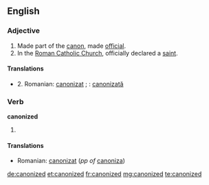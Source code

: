 ==English==

===Adjective===
{{en-adj|-}}

# Made part of the [[canon]], made [[official]].
# In the [[Roman Catholic Church]], officially declared a [[saint]].

====Translations====
* 2. Romanian: [[canonizat]] {{m|n}}; {{f}}: [[canonizată]]

===Verb===
'''canonized'''

# {{past of|canonize}}

====Translations====
* Romanian: [[canonizat]] (''pp of'' [[canoniza]])

[[de:canonized]]
[[et:canonized]]
[[fr:canonized]]
[[mg:canonized]]
[[te:canonized]]